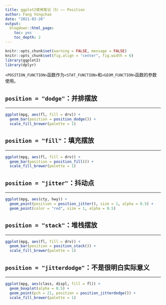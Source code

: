 ```yaml
---
title: ggplot2使用笔记（5）—— Position
author: Fang Yongchao
date: "2021-03-26"
output:
  blogdown::html_page:
    toc: yes
    toc_depth: 2
---
```


```r
knitr::opts_chunk$set(warning = FALSE, message = FALSE)
knitr::opts_chunk$set(fig.align = "center", fig.width = 6)
library(ggplot2)
library(dplyr)
```

`<POSITION_FUNCTION>`函数作为`<STAT_FUNCTION>`和`<GEOM_FUNCTION>`函数的参数使用。

## `position = "dodge"`：并排摆放

-------------------------------

```r
ggplot(mpg, aes(fl, fill = drv)) + 
  geom_bar(position = position_dodge()) + 
  scale_fill_brewer(palette = 1)
```


## `position = "fill"`：填充摆放

-------------------------------

```r
ggplot(mpg, aes(fl, fill = drv)) + 
  geom_bar(position = position_fill()) + 
  scale_fill_brewer(palette = 1)
```

## `position = "jitter"`：抖动点

-------------------------------

```r
ggplot(mpg, aes(cty, hwy)) + 
  geom_point(position = position_jitter(), size = 1, alpha = 0.5) + 
  geom_point(color = "red", size = 1, alpha = 0.5)
```

## `position = "stack"`：堆栈摆放

-------------------------------

```r
ggplot(mpg, aes(fl, fill = drv)) + 
  geom_bar(position = position_stack()) + 
  scale_fill_brewer(palette = 1)
```

## `position = "jitterdodge"`：不是很明白实际意义

-------------------------------

```r
ggplot(mpg, aes(class, displ, fill = fl)) +
  geom_boxplot(alpha = 0.5) +
  geom_point(pch = 21, position = position_jitterdodge()) +
  scale_fill_brewer(palette = 1)
```
